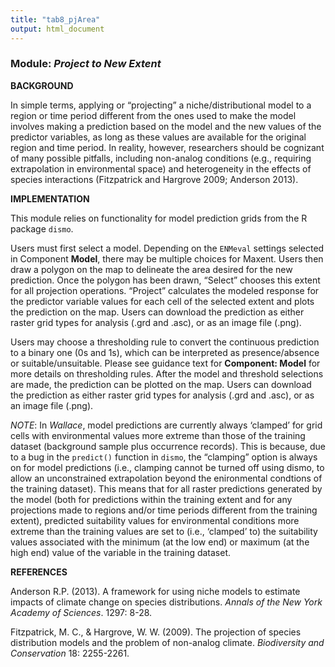```yaml
---
title: "tab8_pjArea"
output: html_document
---
```


### **Module:** ***Project to New Extent***

**BACKGROUND**  

In simple terms, applying or "projecting" a niche/distributional model to a region or time period different from the ones used to make the model involves making a prediction based on the model and the new values of the predictor variables, as long as these values are available for the original region and time period. In reality, however, researchers should be cognizant of many possible pitfalls, including non-analog conditions (e.g., requiring extrapolation in environmental space) and heterogeneity in the effects of species interactions (Fitzpatrick and Hargrove 2009; Anderson 2013).

**IMPLEMENTATION** 

This module relies on functionality for model prediction grids from the R package `dismo`.

Users must first select a model. Depending on the `ENMeval` settings selected in Component **Model**, there may be multiple choices for Maxent. Users then draw a polygon on the map to delineate the area desired for the new prediction. Once the polygon has been drawn, "Select" chooses this extent for all projection operations. "Project" calculates the modeled response for the predictor variable values for each cell of the selected extent and plots the prediction on the map. Users can download the prediction as either raster grid types for analysis (.grd and .asc), or as an image file (.png).

Users may choose a thresholding rule to convert the continuous prediction to a binary one (0s and 1s), which can be interpreted as presence/absence or suitable/unsuitable. Please see guidance text for **Component: Model** for more details on thresholding rules. After the model and threshold selections are made, the prediction can be plotted on the map. Users can download the prediction as either raster grid types for analysis (.grd and .asc), or as an image file (.png).

*NOTE*: In *Wallace*, model predictions are currently always 'clamped' for grid cells with environmental values more extreme than those of the training dataset (background sample plus occurrence records). This is because, due to a bug in the `predict()` function in `dismo`, the "clamping" option is always on for model predictions (i.e., clamping cannot be turned off using dismo, to allow an unconstrained extrapolation beyond the enironmental condtions of the training dataset). This means that for all raster predictions generated by the model (both for predictions within the training extent and for any projections made to regions and/or time periods different from the training extent), predicted suitability values for environmental conditions more extreme than the training values are set to (i.e., 'clamped' to) the suitability values associated with the minimum (at the low end) or maximum (at the high end) value of the variable in the training dataset.

**REFERENCES**

Anderson R.P. (2013). A framework for using niche models to estimate impacts of climate change on species distributions. *Annals of the New York Academy of Sciences*. 1297: 8-28.

Fitzpatrick, M. C., & Hargrove, W. W. (2009). The projection of species distribution models and the problem of non-analog climate. *Biodiversity and Conservation* 18: 2255-2261.
